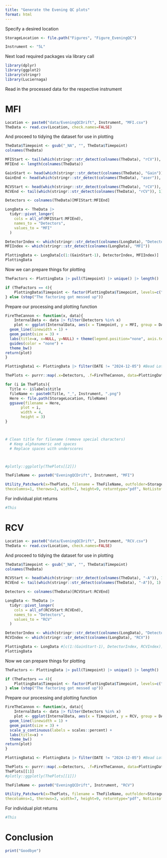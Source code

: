 ```yaml
---
title: "Generate the Evening QC plots"
format: html
---
```


Specify a desired location

```r
StorageLocation <- file.path("Figures", "Figure_EveningQC")

Instrument <- "5L"
```

Next load required packages via library call  

```r
library(dplyr)
library(ggplot2)
library(stringr)
library(Luciernaga)
```

Read in the processed data for the respective instrument

# MFI

```r
Location <- paste0("data/EveningQCDrift", Instrument, "MFI.csv")
TheData <- read.csv(Location, check.names=FALSE)
```

And proceed to tidying the dataset for use in plotting

```r
TheData$Timepoint <- gsub("_NA", "", TheData$Timepoint)
colnames(TheData)

MFIStart <- tail(which(stringr::str_detect(colnames(TheData), "rCV")), 1) + 1
MFIEnd <- length(colnames(TheData))

GainStart <- head(which(stringr::str_detect(colnames(TheData), "Gain")), 1)
GainEnd <- head(which(stringr::str_detect(colnames(TheData), "aser")), 1)-1

RCVStart <- head(which(stringr::str_detect(colnames(TheData), "rCV")), 1)
RCVEnd <- tail(which(stringr::str_detect(colnames(TheData), "rCV")), 1)

Detectors <- colnames(TheData)[MFIStart:MFIEnd]

LongData <- TheData |>
  tidyr::pivot_longer(
    cols = all_of(MFIStart:MFIEnd),
    names_to = "Detectors",
    values_to = "MFI"
  )

DetectorIndex <- which(stringr::str_detect(colnames(LongData), "Detectors"))
MFIIndex <- which(stringr::str_detect(colnames(LongData), "MFI"))

PlottingData <- LongData[c(1:(GainStart-1), DetectorIndex, MFIIndex)]
PlottingData
```

Now we can prepare things for plotting 

```r
TheFactors <- PlottingData |> pull(Timepoint) |> unique() |> length()

if (TheFactors == 4){
    PlottingData$Timepoint <- factor(PlottingData$Timepoint, levels=c("Before", "After", "Before_Evening", "After_Evening"))
} else (stop("The factoring got messed up"))
```

Prepare our processing and plotting function

```r
FireTheCannon <- function(x, data){
    InternalData <- data |> filter(Detectors %in% x)
    plot <- ggplot(InternalData, aes(x = Timepoint, y = MFI, group = DATE, color = TimeDifference)) +
  geom_line(linewidth = 1) +
  geom_point(size = 3) + 
  labs(title=x, x=NULL, y=NULL) + theme(legend.position="none", axis.text.x = element_text(angle = 45, hjust = 1)) +
  guides(color = "none") +
  theme_bw()
return(plot)
}
```

```r
PlottingData1 <- PlottingData |> filter(DATE != "2024-12-05") #Bead Lot Switch Date

ThePlots <- purrr::map(.x=Detectors, .f=FireTheCannon, data=PlottingData1)

for (i in ThePlots){
  Title <- i$labels$title
  fileName <- paste0(Title, "_", Instrument, ".png")
  Here <- file.path(StorageLocation, fileName)
  ggsave(filename = Here, 
       plot = i,
       width = 4, 
       height = 3)
}



# Clean title for filename (remove special characters)
  # Keep alphanumeric and spaces
  # Replace spaces with underscores



#plotly::ggplotly(ThePlots[[2]])

TheFileName <- paste0("EveningQCDrift", Instrument, "MFI")

Utility_Patchwork(x=ThePlots, filename = TheFileName, outfolder=StorageLocation,
thecolumns=1, therows=3, width=7, height=9, returntype="pdf", NotListofList = TRUE)
```

For individual plot returns

```r
#This
```

# RCV

```r
Location <- paste0("data/EveningQCDrift", Instrument, "RCV.csv")
TheData <- read.csv(Location, check.names=FALSE)
```

And proceed to tidying the dataset for use in plotting

```r
TheData$Timepoint <- gsub("_NA", "", TheData$Timepoint)
colnames(TheData)

RCVStart <- head(which(stringr::str_detect(colnames(TheData), "-A")), 1)
RCVEnd <- tail(which(stringr::str_detect(colnames(TheData), "-A")), 1)

Detectors <- colnames(TheData)[RCVStart:RCVEnd]

LongData <- TheData |>
  tidyr::pivot_longer(
    cols = all_of(RCVStart:RCVEnd),
    names_to = "Detectors",
    values_to = "RCV"
  )

DetectorIndex <- which(stringr::str_detect(colnames(LongData), "Detectors"))
RCVIndex <- which(stringr::str_detect(colnames(LongData), "RCV"))

PlottingData <- LongData #[c(1:(GainStart-1), DetectorIndex, RCVIndex)]
PlottingData
```

Now we can prepare things for plotting 

```r
TheFactors <- PlottingData |> pull(Timepoint) |> unique() |> length()

if (TheFactors == 4){
    PlottingData$Timepoint <- factor(PlottingData$Timepoint, levels=c("Before", "After", "Before_Evening", "After_Evening"))
} else (stop("The factoring got messed up"))
```

Prepare our processing and plotting function

```r
FireTheCannon <- function(x, data){
    InternalData <- data |> filter(Detectors %in% x)
    plot <- ggplot(InternalData, aes(x = Timepoint, y = RCV, group = DATE, color = TimeDifference)) +
  geom_line(linewidth = 1) +
  geom_point(size = 3) +
  scale_y_continuous(labels = scales::percent) + 
  labs(title=x) +
  theme_bw()
return(plot)
}
```

```r
PlottingData1 <- PlottingData |> filter(DATE != "2024-12-05") #Bead Lot Switch Date

ThePlots <- purrr::map(.x=Detectors, .f=FireTheCannon, data=PlottingData1)
ThePlots[[1]]
#plotly::ggplotly(ThePlots[[1]])

TheFileName <- paste0("EveningQCDrift", Instrument, "RCV")

Utility_Patchwork(x=ThePlots, filename = TheFileName, outfolder=StorageLocation,
thecolumns=1, therows=3, width=7, height=9, returntype="pdf", NotListofList = TRUE)
```

For individual plot returns

```r
#This
```

# Conclusion

```r
print("Goodbye")
```


